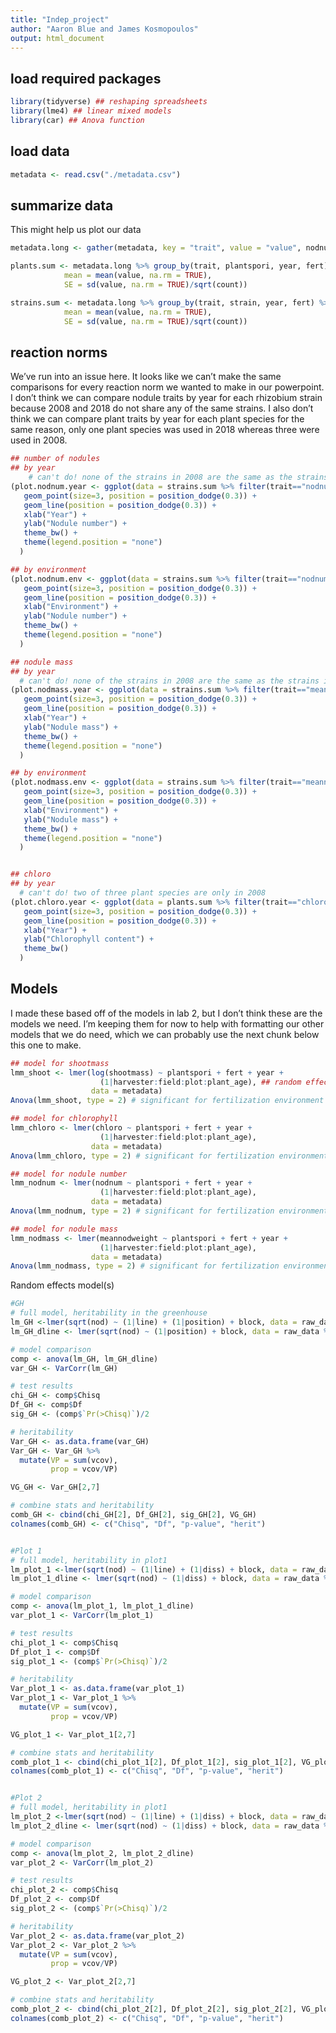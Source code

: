 ```yaml
---
title: "Indep_project"
author: "Aaron Blue and James Kosmopoulos"
output: html_document
---
```


## load required packages

```r
library(tidyverse) ## reshaping spreadsheets
library(lme4) ## linear mixed models
library(car) ## Anova function
```

## load data

```r
metadata <- read.csv("./metadata.csv")
```

## summarize data
This might help us plot our data

```r
metadata.long <- gather(metadata, key = "trait", value = "value", nodnum, meannodweight, chloro, shootmass)

plants.sum <- metadata.long %>% group_by(trait, plantspori, year, fert) %>% summarize(count = n(),
            mean = mean(value, na.rm = TRUE), 
            SE = sd(value, na.rm = TRUE)/sqrt(count))

strains.sum <- metadata.long %>% group_by(trait, strain, year, fert) %>% summarize(count = n(),
            mean = mean(value, na.rm = TRUE), 
            SE = sd(value, na.rm = TRUE)/sqrt(count))
```


## reaction norms
We've run into an issue here. It looks like we can't make the same comparisons for every reaction norm we wanted to make in our powerpoint. I don't think we can compare nodule traits by year for each rhizobium strain because 2008 and 2018 do not share any of the same strains. I also don't think we can compare plant traits by year for each plant species for the same reason, only one plant species was used in 2018 whereas three were used in 2008.

```r
## number of nodules
## by year
    # can't do! none of the strains in 2008 are the same as the strains in 2018
(plot.nodnum.year <- ggplot(data = strains.sum %>% filter(trait=="nodnum"), aes(x=year, y=mean, group=strain, color=strain)) +
   geom_point(size=3, position = position_dodge(0.3)) +
   geom_line(position = position_dodge(0.3)) +
   xlab("Year") +
   ylab("Nodule number") +
   theme_bw() +
   theme(legend.position = "none")
  )

## by environment
(plot.nodnum.env <- ggplot(data = strains.sum %>% filter(trait=="nodnum"), aes(x=fert, y=mean, group=strain, color=strain)) +
   geom_point(size=3, position = position_dodge(0.3)) +
   geom_line(position = position_dodge(0.3)) +
   xlab("Environment") +
   ylab("Nodule number") +
   theme_bw() +
   theme(legend.position = "none")
  )

## nodule mass
## by year
  # can't do! none of the strains in 2008 are the same as the strains in 2018
(plot.nodmass.year <- ggplot(data = strains.sum %>% filter(trait=="meannodweight"), aes(x=year, y=mean, group=strain, color=strain)) +
   geom_point(size=3, position = position_dodge(0.3)) +
   geom_line(position = position_dodge(0.3)) +
   xlab("Year") +
   ylab("Nodule mass") +
   theme_bw() +
   theme(legend.position = "none")
  )

## by environment
(plot.nodmass.env <- ggplot(data = strains.sum %>% filter(trait=="meannodweight"), aes(x=fert, y=mean, group=strain, color=strain)) +
   geom_point(size=3, position = position_dodge(0.3)) +
   geom_line(position = position_dodge(0.3)) +
   xlab("Environment") +
   ylab("Nodule mass") +
   theme_bw() +
   theme(legend.position = "none")
  )


## chloro
## by year
  # can't do! two of three plant species are only in 2008
(plot.chloro.year <- ggplot(data = plants.sum %>% filter(trait=="chloro"), aes(x=year, y=mean, group=plantspori, color=plantspori)) +
   geom_point(size=3, position = position_dodge(0.3)) +
   geom_line(position = position_dodge(0.3)) +
   xlab("Year") +
   ylab("Chlorophyll content") +
   theme_bw()
  )


```

## Models
I made these based off of the models in lab 2, but I don't think these are the models we need. I'm keeping them for now to help with formatting our other models that we do need, which we can probably use the next chunk below this one to make.

```r
## model for shootmass
lmm_shoot <- lmer(log(shootmass) ~ plantspori + fert + year +
                    (1|harvester:field:plot:plant_age), ## random effect
                  data = metadata)
Anova(lmm_shoot, type = 2) # significant for fertilization environment only

## model for chlorophyll
lmm_chloro <- lmer(chloro ~ plantspori + fert + year +
                    (1|harvester:field:plot:plant_age),
                  data = metadata)
Anova(lmm_chloro, type = 2) # significant for fertilization environment only

## model for nodule number
lmm_nodnum <- lmer(nodnum ~ plantspori + fert + year +
                    (1|harvester:field:plot:plant_age),
                  data = metadata)
Anova(lmm_nodnum, type = 2) # significant for fertilization environment and year

## model for nodule mass
lmm_nodmass <- lmer(meannodweight ~ plantspori + fert + year +
                    (1|harvester:field:plot:plant_age),
                  data = metadata)
Anova(lmm_nodmass, type = 2) # significant for fertilization environment and year

```

Random effects model(s)

```r
#GH
# full model, heritability in the greenhouse
lm_GH <-lmer(sqrt(nod) ~ (1|line) + (1|position) + block, data = raw_data %>% filter(env == "GH"))
lm_GH_dline <- lmer(sqrt(nod) ~ (1|position) + block, data = raw_data %>% filter(env == "GH"))

# model comparison
comp <- anova(lm_GH, lm_GH_dline)
var_GH <- VarCorr(lm_GH)

# test results
chi_GH <- comp$Chisq
Df_GH <- comp$Df
sig_GH <- (comp$`Pr(>Chisq)`)/2

# heritability
Var_GH <- as.data.frame(var_GH)
Var_GH <- Var_GH %>%
  mutate(VP = sum(vcov),
         prop = vcov/VP)

VG_GH <- Var_GH[2,7]

# combine stats and heritability
comb_GH <- cbind(chi_GH[2], Df_GH[2], sig_GH[2], VG_GH)
colnames(comb_GH) <- c("Chisq", "Df", "p-value", "herit")


#Plot 1
# full model, heritability in plot1
lm_plot_1 <-lmer(sqrt(nod) ~ (1|line) + (1|diss) + block, data = raw_data %>% filter(env == "plot_1"))
lm_plot_1_dline <- lmer(sqrt(nod) ~ (1|diss) + block, data = raw_data %>% filter(env == "plot_1"))

# model comparison
comp <- anova(lm_plot_1, lm_plot_1_dline)
var_plot_1 <- VarCorr(lm_plot_1)

# test results
chi_plot_1 <- comp$Chisq
Df_plot_1 <- comp$Df
sig_plot_1 <- (comp$`Pr(>Chisq)`)/2

# heritability
Var_plot_1 <- as.data.frame(var_plot_1)
Var_plot_1 <- Var_plot_1 %>%
  mutate(VP = sum(vcov),
         prop = vcov/VP)

VG_plot_1 <- Var_plot_1[2,7]

# combine stats and heritability
comb_plot_1 <- cbind(chi_plot_1[2], Df_plot_1[2], sig_plot_1[2], VG_plot_1)
colnames(comb_plot_1) <- c("Chisq", "Df", "p-value", "herit")


#Plot 2
# full model, heritability in plot1
lm_plot_2 <-lmer(sqrt(nod) ~ (1|line) + (1|diss) + block, data = raw_data %>% filter(env == "plot_2"))
lm_plot_2_dline <- lmer(sqrt(nod) ~ (1|diss) + block, data = raw_data %>% filter(env == "plot_2"))

# model comparison
comp <- anova(lm_plot_2, lm_plot_2_dline)
var_plot_2 <- VarCorr(lm_plot_2)

# test results
chi_plot_2 <- comp$Chisq
Df_plot_2 <- comp$Df
sig_plot_2 <- (comp$`Pr(>Chisq)`)/2

# heritability
Var_plot_2 <- as.data.frame(var_plot_2)
Var_plot_2 <- Var_plot_2 %>%
  mutate(VP = sum(vcov),
         prop = vcov/VP)

VG_plot_2 <- Var_plot_2[2,7]

# combine stats and heritability
comb_plot_2 <- cbind(chi_plot_2[2], Df_plot_2[2], sig_plot_2[2], VG_plot_2)
colnames(comb_plot_2) <- c("Chisq", "Df", "p-value", "herit")
```

